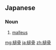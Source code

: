 ==Japanese==
{{ja-kanjitab|つち|こつ|yomi=y}}

===Noun===
{{ja-noun|つちこつ}}

# {{lb|ja|skeleton|sort=つちこつ}} [[malleus]]

[[mg:槌骨]]
[[ja:槌骨]]
[[zh:槌骨]]